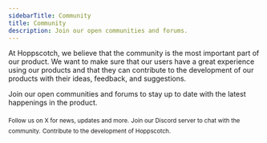```yaml
---
sidebarTitle: Community
title: Community
description: Join our open communities and forums.
---
```


At Hoppscotch, we believe that the community is the most important part of our product. We want to make sure that our users have a great experience using our products and that they can contribute to the development of our products with their ideas, feedback, and suggestions.

Join our open communities and forums to stay up to date with the latest happenings in the product.

<CardGroup cols={2}>
  <Card title="X" icon="x-twitter" href="https://hoppscotch.io/x">
    <sub>Follow us on X for news, updates and more.</sub>
  </Card>
  <Card title="Discord" icon="discord" href="https://hoppscotch.io/discord">
    <sub>Join our Discord server to chat with the community.</sub>
  </Card>
  <Card title="GitHub" icon="github" href="https://github.com/hoppscotch/hoppscotch">
    <sub>Contribute to the development of Hoppscotch.</sub>
  </Card>
</CardGroup>
